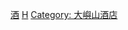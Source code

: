 {{Catnav|香港迪士尼樂園度假區}}
{{cat main|香港迪士尼樂園度假區酒店}}

[[Category:香港迪士尼樂園度假區|酒]]
[[Category:迪士尼度假區旅館|H]]
[[Category:_大嶼山酒店|Category: 大嶼山酒店]]
